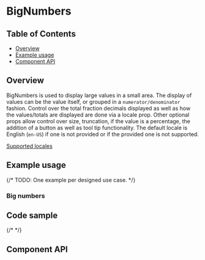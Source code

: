 
# BigNumbers

## Table of Contents

- [Overview](#overview)
- [Example usage](#example-usage)
- [Component API](#component-api)

## Overview

BigNumbers is used to display large values in a small area. The display of
values can be the value itself, or grouped in a `numerator/denominator` fashion.
Control over the total fraction decimals displayed as well as how the
values/totals are displayed are done via a locale prop. Other optional props
allow control over size, truncation, if the value is a percentage, the addition
of a button as well as tool tip functionality. The default locale is English
(`en-US`) if one is not provided or if the provided one is not supported.

[Supported locales](https://developer.mozilla.org/en-US/docs/Web/JavaScript/Reference/Global_Objects/Intl/NumberFormat/NumberFormat#locales)

## Example usage

{/* TODO: One example per designed use case. */}

### Big numbers

<Canvas>
  <Story of={BigNumbersStories.bigNumbers} />
</Canvas>

## Code sample

{/* <CodesandboxLink exampleDirectory="BigNumbers" /> */}

## Component API

<Controls />
